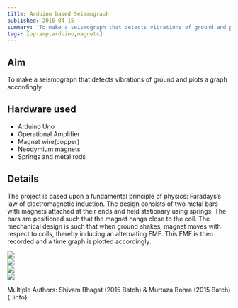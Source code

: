 ```yaml
---
title: Arduino based Seismograph
published: 2016-04-15
summary: 'To make a seismograph that detects vibrations of ground and plots a graph accordingly.'
tags: [op-amp,arduino,magnets]
---
```


## Aim 
To make a seismograph that detects vibrations of ground and plots a graph accordingly.
<!--more-->

## Hardware used
- Arduino Uno
- Operational Amplifier
- Magnet wire(copper)
- Neodymium magnets
- Springs and metal rods

## Details
The project is based upon a fundamental principle of physics: Faradays’s law of electromagnetic induction. The design consists of two metal bars with magnets attached at their ends and held stationary using springs. The bars are positioned such that the magnet hangs close to the coil. The mechanical design is such that when ground shakes, magnet moves with respect to coils, thereby inducing an alternating EMF. This EMF is then recorded and a time graph is plotted accordingly.

<div class="swiper swiper-demo">
  <div class="swiper__wrapper">
    <div class="swiper__slide"><img class="image image" src="{{site.baseurl}}/assets/images/blog/thumbnails/Arduino based Seismograph.png"/></div>
    <div class="swiper__slide"><img class="image image" src="{{site.baseurl}}/assets/images/blog/Seismograph/1.png"/></div>
    <div class="swiper__slide"><img class="image image" src="{{site.baseurl}}/assets/images/blog/Seismograph/2.png"/></div>
    <div class="swiper__slide"><img class="image image" src="{{site.baseurl}}/assets/images/blog/Seismograph/2.png"/></div>
  </div>
  <div class="swiper__button swiper__button--prev fas fa-chevron-left"></div>
  <div class="swiper__button swiper__button--next fas fa-chevron-right"></div>
</div>

<style>
.swiper-demo {
  height: auto;
}
</style>
<script>
{%- include scripts/lib/swiper.js -%}
var SOURCES = window.TEXT_VARIABLES.sources;
window.Lazyload.js(SOURCES.jquery, function() {
  $('.swiper-demo').swiper();
});
</script>



<EmbedItem url='https://www.youtube.com/embed/aRBLiYrYQns' />

Multiple Authors: Shivam Bhagat (2015 Batch) & Murtaza Bohra (2015 Batch)
{:.info}